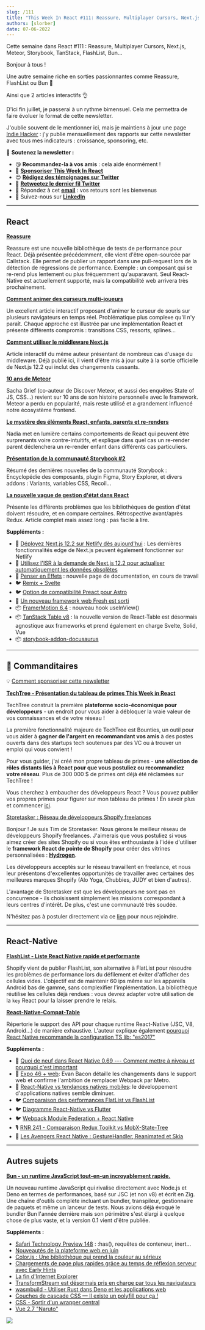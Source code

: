 ```yaml
---
slug: /111
title: "This Week In React #111: Reassure, Multiplayer Cursors, Next.js, Meteor, Storybook, TanStack, FlashList, Bun..."
authors: [slorber]
date: 07-06-2022
---
```


Cette semaine dans React #111 : Reassure, Multiplayer Cursors, Next.js, Meteor, Storybook, TanStack, FlashList, Bun...

<!-- truncate -->

Bonjour à tous !

Une autre semaine riche en sorties passionnantes comme Reassure, FlashList ou Bun 🤯

Ainsi que 2 articles interactifs 👌

D'ici fin juillet, je passerai à un rythme bimensuel. Cela me permettra de faire évoluer le format de cette newsletter.

J'oublie souvent de le mentionner ici, mais je maintiens à jour une page [Indie Hacker](https://www.indiehackers.com/product/french-react-newsletter?utm_campaign=This%20Week%20In%20React&utm_medium=email&utm_source=Revue%20newsletter) : j'y publie mensuellement des rapports sur cette newsletter avec tous mes indicateurs : croissance, sponsoring, etc.

🙏 **Soutenez la newsletter :**

- 😘 **Recommandez-la à vos amis** : cela aide énormément !
- 💸 [**Sponsoriser This Week In React**](https://gist.github.com/slorber/cb732fb5d0a002c4d73236a9baeba7bb?utm_campaign=thisweekinreact&utm_medium=email&utm_source=Revue%20newsletter)
- 😍 [**Rédigez des témoignages sur Twitter**](https://twitter.com/sebastienlorber/timelines/1448942785814466561?utm_campaign=thisweekinreact&utm_medium=email&utm_source=Revue%20newsletter)
- 🧵 [**Retweetez le dernier fil Twitter**](https://slo.im/thread?utm_campaign=thisweekinreact&utm_medium=email&utm_source=Revue%20newsletter)
- 📨 Répondez à cet [**email**](mailto:lorber.sebastien@gmail.com?utm_campaign=thisweekinreact&utm_medium=email&utm_source=Revue%20newsletter) : vos retours sont les bienvenus
- 👥 Suivez-nous sur [**LinkedIn**](https://www.linkedin.com/company/this-week-in-react/?utm_campaign=This%20Week%20In%20React&utm_medium=email&utm_source=Revue%20newsletter)

---

## React

[**Reassure**](https://github.com/callstack/reassure?utm_campaign=This%20Week%20In%20React&utm_medium=email&utm_source=Revue%20newsletter)

Reassure est une nouvelle bibliothèque de tests de performance pour React. Déjà présentée précédemment, elle vient d'être open-sourcée par Callstack. Elle permet de publier un rapport dans une pull-request lors de la détection de régressions de performance. Exemple : un composant qui se re-rend plus lentement ou plus fréquemment qu'auparavant. Seul React-Native est actuellement supporté, mais la compatibilité web arrivera très prochainement.

[**Comment animer des curseurs multi-joueurs**](https://liveblocks.io/blog/how-to-animate-multiplayer-cursors?utm_campaign=This%20Week%20In%20React&utm_medium=email&utm_source=Revue%20newsletter)

Un excellent article interactif proposant d'animer le curseur de souris sur plusieurs navigateurs en temps réel. Problématique plus complexe qu'il n'y paraît. Chaque approche est illustrée par une implémentation React et présente différents compromis : transitions CSS, ressorts, splines...

[**Comment utiliser le middleware Next.js**](https://www.ctnicholas.dev/articles/how-to-use-nextjs-middleware?utm_campaign=This%20Week%20In%20React&utm_medium=email&utm_source=Revue%20newsletter)

Article interactif du même auteur présentant de nombreux cas d'usage du middleware. Déjà publié ici, il vient d'être mis à jour suite à la sortie officielle de Next.js 12.2 qui inclut des changements cassants.

[**10 ans de Meteor**](https://meteor10.sachagreif.com/?utm_campaign=This%20Week%20In%20React&utm_medium=email&utm_source=Revue%20newsletter)

Sacha Grief (co-auteur de Discover Meteor, et aussi des enquêtes State of JS, CSS...) revient sur 10 ans de son histoire personnelle avec le framework. Meteor a perdu en popularité, mais reste utilisé et a grandement influencé notre écosystème frontend.

[**Le mystère des éléments React, enfants, parents et re-renders**](https://www.developerway.com/posts/react-elements-children-parents?utm_campaign=This%20Week%20In%20React&utm_medium=email&utm_source=Revue%20newsletter)

Nadia met en lumière certains comportements de React qui peuvent être surprenants voire contre-intuitifs, et explique dans quel cas un re-render parent déclenchera un re-render enfant dans différents cas particuliers.

[**Présentation de la communauté Storybook #2**](https://storybook.js.org/blog/community-showcase-2/?utm_campaign=This%20Week%20In%20React&utm_medium=email&utm_source=Revue%20newsletter)

Résumé des dernières nouvelles de la communauté Storybook : Encyclopédie des composants, plugin Figma, Story Explorer, et divers addons : Variants, variables CSS, Recoil...

[**La nouvelle vague de gestion d'état dans React**](https://frontendmastery.com/posts/the-new-wave-of-react-state-management/?utm_campaign=This%20Week%20In%20React&utm_medium=email&utm_source=Revue%20newsletter)

Présente les différents problèmes que les bibliothèques de gestion d'état doivent résoudre, et en compare certaines. Rétrospective avant/après Redux. Article complet mais assez long : pas facile à lire.

**Suppléments :**

- 📜 [Déployez Next.js 12.2 sur Netlify dès aujourd'hui](https://www.netlify.com/blog/deploy-nextjs-12-2/?utm_campaign=This%20Week%20In%20React&utm_medium=email&utm_source=Revue%20newsletter) : Les dernières fonctionnalités edge de Next.js peuvent également fonctionner sur Netlify
- 📜 [Utilisez l'ISR à la demande de Next.js 12.2 pour actualiser automatiquement les données obsolètes](https://jonmeyers.io/blog/use-next-js-12-2-on-demand-isr-and-supabase-function-hooks-to-automatically-refresh-stale-data?utm_campaign=This%20Week%20In%20React&utm_medium=email&utm_source=Revue%20newsletter)
- 📖 [Penser en Effets](https://twitter.com/dan_abramov/status/1544090471655415810?utm_campaign=This%20Week%20In%20React&utm_medium=email&utm_source=Revue%20newsletter) : nouvelle page de documentation, en cours de travail
- 🐦 [Remix + Svelte](https://twitter.com/crim_codes/status/1542684471195045889?utm_campaign=This%20Week%20In%20React&utm_medium=email&utm_source=Revue%20newsletter)
- 🐦 [Option de compatibilité Preact pour Astro](https://twitter.com/astrodotbuild/status/1542511038230237185?utm_campaign=This%20Week%20In%20React&utm_medium=email&utm_source=Revue%20newsletter)
- 🎥 [Un nouveau framework web Fresh est sorti](https://www.youtube.com/watch?utm_campaign=This%20Week%20In%20React&utm_medium=email&utm_source=Revue%20newsletter&v=4boXExbbGCk)
- 📦 [FramerMotion 6.4](https://twitter.com/mattgperry/status/1544323698211045376?utm_campaign=This%20Week%20In%20React&utm_medium=email&utm_source=Revue%20newsletter) : nouveau hook useInView()
- 📦 [TanStack Table v8](https://twitter.com/tannerlinsley/status/1542925072502968320?utm_campaign=This%20Week%20In%20React&utm_medium=email&utm_source=Revue%20newsletter) : la nouvelle version de React-Table est désormais agnostique aux frameworks et prend également en charge Svelte, Solid, Vue
- 📦 [storybook-addon-docusaurus](https://storybook.js.org/addons/storybook-addon-docusaurus?utm_campaign=This%20Week%20In%20React&utm_medium=email&utm_source=Revue%20newsletter)

---

## 💸 Commanditaires

💡 [Comment sponsoriser cette newsletter](https://gist.github.com/slorber/cb732fb5d0a002c4d73236a9baeba7bb?utm_campaign=thisweekinreact&utm_medium=email&utm_source=Revue%20newsletter)

[**TechTree - Présentation du tableau de primes This Week in React**](https://techtree.dev/t/sHBrozirH3xSY8jP3M7gGv?utm_campaign=This%20Week%20In%20React&utm_medium=email&utm_source=Revue%20newsletter)

TechTree construit la première **plateforme socio-économique pour développeurs** - un endroit pour vous aider à débloquer la vraie valeur de vos connaissances et de votre réseau !

La première fonctionnalité majeure de TechTree est Bounties, un outil pour vous aider à **gagner de l'argent en recommandant vos amis** à des postes ouverts dans des startups tech soutenues par des VC ou à trouver un emploi qui vous convient !

Pour vous guider, j'ai créé mon propre tableau de primes - **une sélection de rôles distants liés à React pour que vous postuliez ou recommandiez votre réseau**. Plus de 300 000 $ de primes ont déjà été réclamées sur TechTree !

Vous cherchez à embaucher des développeurs React ? Vous pouvez publier vos propres primes pour figurer sur mon tableau de primes ! En savoir plus et commencer [ici](https://www.notion.so/techtreedev/Share-your-jobs-on-my-Bounty-board-c51d2d97d9f3421bab103c42097907ae?utm_campaign=This%20Week%20In%20React&utm_medium=email&utm_source=Revue%20newsletter).

[Storetasker : Réseau de développeurs Shopify freelances](https://www.storetasker.com/become-an-expert?utm_campaign=thisweekinreact&utm_medium=thisweekinreact&utm_source=thisweekinreact)

Bonjour ! Je suis Tim de Storetasker. Nous gérons le meilleur réseau de développeurs Shopify freelances. J'aimerais que vous postuliez si vous aimez créer des sites Shopify ou si vous êtes enthousiaste à l'idée d'utiliser le **framework React de pointe de Shopify** pour créer des vitrines personnalisées : [**Hydrogen**](https://hydrogen.shopify.dev/?utm_campaign=This%20Week%20In%20React&utm_medium=email&utm_source=Revue%20newsletter).

Les développeurs acceptés sur le réseau travaillent en freelance, et nous leur présentons d'excellentes opportunités de travailler avec certaines des meilleures marques Shopify (Alo Yoga, Chubbies, JUDY et bien d'autres).

L'avantage de Storetasker est que les développeurs ne sont pas en concurrence - ils choisissent simplement les missions correspondant à leurs centres d'intérêt. De plus, c'est une communauté très soudée.

N'hésitez pas à postuler directement via ce [lien](https://www.storetasker.com/become-an-expert?utm_campaign=thisweekinreact&utm_medium=thisweekinreact&utm_source=thisweekinreact) pour nous rejoindre.

---

## React-Native

[**FlashList - Liste React Native rapide et performante**](https://shopify.github.io/flash-list/?utm_campaign=This%20Week%20In%20React&utm_medium=email&utm_source=Revue%20newsletter)

Shopify vient de publier FlashList, son alternative à FlatList pour résoudre les problèmes de performance lors du défilement et éviter d'afficher des cellules vides. L'objectif est de maintenir 60 ips même sur les appareils Android bas de gamme, sans complexifier l'implémentation. La bibliothèque réutilise les cellules déjà rendues : vous devrez adapter votre utilisation de la `key` React pour la laisser prendre le relais.

[**React-Native-Compat-Table**](https://retyui.github.io/react-native-compat-table/?utm_campaign=This%20Week%20In%20React&utm_medium=email&utm_source=Revue%20newsletter)

Répertorie le support des API pour chaque runtime React-Native (JSC, V8, Android...) de manière exhaustive. L'auteur explique également [pourquoi React Native recommande la configuration TS lib: "es2017"](https://dev.to/retyui/why-react-native-typescript-config-recommends-to-use-a-five-years-old-standard-lib-es2017-3bjk?utm_campaign=This%20Week%20In%20React&utm_medium=email&utm_source=Revue%20newsletter)

**Suppléments :**

- 📜 [Quoi de neuf dans React Native 0.69 --- Comment mettre à niveau et pourquoi c'est important](https://blog.devgenius.io/whats-new-in-react-native-0-69-how-to-upgrade-and-why-it-matters-59f0841c08fc?utm_campaign=This%20Week%20In%20React&utm_medium=email&utm_source=Revue%20newsletter)
- 🧵 [Expo 46 + web](https://twitter.com/Baconbrix/status/1542431795903451136?utm_campaign=This%20Week%20In%20React&utm_medium=email&utm_source=Revue%20newsletter): Evan Bacon détaille les changements dans le support web et confirme l'ambition de remplacer Webpack par Metro.
- 🧵 [React-Native vs tendances natives mobiles](https://twitter.com/GergelyOrosz/status/1542020036587667457?utm_campaign=This%20Week%20In%20React&utm_medium=email&utm_source=Revue%20newsletter): le développement d'applications natives semble diminuer.
- 🐦 [Comparaison des performances FlatList vs FlashList](https://twitter.com/almouro/status/1542848782693449728?utm_campaign=This%20Week%20In%20React&utm_medium=email&utm_source=Revue%20newsletter)
- 🐦 [Diagramme React-Native vs Flutter](https://twitter.com/t3dotgg/status/1544168855412428801?utm_campaign=This%20Week%20In%20React&utm_medium=email&utm_source=Revue%20newsletter)
- 🐦 [Webpack Module Federation + React Native](https://twitter.com/ScriptedAlchemy/status/1542311673964273664?utm_campaign=This%20Week%20In%20React&utm_medium=email&utm_source=Revue%20newsletter)
- 🎙️ [RNR 241 - Comparaison Redux Toolkit vs MobX-State-Tree](https://reactnativeradio.com/episodes/rnr-241-redux-toolkit-vs-mobx-state-tree-showdown?utm_campaign=This%20Week%20In%20React&utm_medium=email&utm_source=Revue%20newsletter)
- 🎥 [Les Avengers React Native : GestureHandler, Reanimated et Skia](https://www.youtube.com/watch?utm_campaign=This%20Week%20In%20React&utm_medium=email&utm_source=Revue%20newsletter&v=yBuhnVDXekQ)

---

## Autres sujets

[**Bun - un runtime JavaScript tout-en-un incroyablement rapide.**](https://bun.sh/?utm_campaign=This%20Week%20In%20React&utm_medium=email&utm_source=Revue%20newsletter)

Un nouveau runtime JavaScript qui rivalise directement avec Node.js et Deno en termes de performances, basé sur JSC (et non v8) et écrit en Zig. Une chaîne d'outils complète incluant un bundler, transpileur, gestionnaire de paquets et même un lanceur de tests. Nous avions déjà évoqué le bundler Bun l'année dernière mais son périmètre s'est élargi à quelque chose de plus vaste, et la version 0.1 vient d'être publiée.

**Suppléments :**

- [Safari Technology Preview 148](https://webkit.org/blog/12992/release-notes-for-safari-technology-preview-148/?utm_campaign=This%20Week%20In%20React&utm_medium=email&utm_source=Revue%20newsletter) : :has(), requêtes de conteneur, inert...
- [Nouveautés de la plateforme web en juin](https://web.dev/web-platform-06-2022/?utm_campaign=This%20Week%20In%20React&utm_medium=email&utm_source=Revue%20newsletter)
- [Color.js : Une bibliothèque qui prend la couleur au sérieux](https://lea.verou.me/2022/06/releasing-colorjs/?utm_campaign=This%20Week%20In%20React&utm_medium=email&utm_source=Revue%20newsletter)
- [Chargements de page plus rapides grâce au temps de réflexion serveur avec Early Hints](https://developer.chrome.com/blog/early-hints/?utm_campaign=This%20Week%20In%20React&utm_medium=email&utm_source=Revue%20newsletter)
- [La fin d'Internet Explorer](https://web.dev/the-end-of-ie/?utm_campaign=This%20Week%20In%20React&utm_medium=email&utm_source=Revue%20newsletter)
- [TransformStream est désormais pris en charge par tous les navigateurs](https://web.dev/transformstream/?utm_campaign=This%20Week%20In%20React&utm_medium=email&utm_source=Revue%20newsletter)
- [wasmbuild - Utiliser Rust dans Deno et les applications web](https://deno.com/blog/wasmbuild?utm_campaign=This%20Week%20In%20React&utm_medium=email&utm_source=Revue%20newsletter)
- [Couches de cascade CSS — Il existe un polyfill pour ça !](https://www.oddbird.net/2022/06/21/cascade-layers-polyfill/?utm_campaign=This%20Week%20In%20React&utm_medium=email&utm_source=Revue%20newsletter)
- [CSS - Sortir d'un wrapper central](https://css-irl.info/breaking-out-of-a-central-wrapper/?utm_campaign=This%20Week%20In%20React&utm_medium=email&utm_source=Revue%20newsletter)
- [Vue 2.7 "Naruto"](https://blog.vuejs.org/posts/vue-2-7-naruto.html?utm_campaign=This%20Week%20In%20React&utm_medium=email&utm_source=Revue%20newsletter)

![](https://user-images.githubusercontent.com/749374/177528236-692a4831-67d0-48d7-926c-f7e2d57a836e.png)